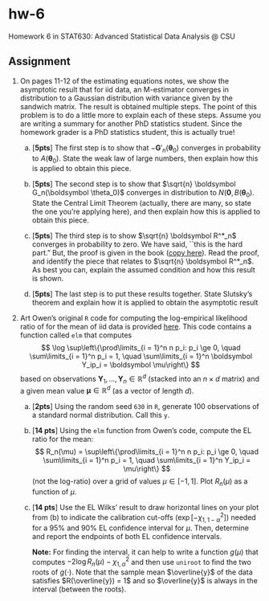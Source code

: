 # hw-6

Homework 6 in STAT630: Advanced Statistical Data Analysis @ CSU

## Assignment

1. On pages 11-12 of the estimating equations notes, we show the asymptotic result that for iid data, an M-estimator converges in distribution to a Gaussian distribution with variance given by the sandwich matrix. The result is obtained multiple steps. The point of this problem is to do a little more to explain each of these steps. Assume you are writing a summary for another PhD statistics student. Since the homework grader is a PhD statistics student, this is actually true!

    a) [**5pts**] The first step is to show that $-\boldsymbol G'_n(\boldsymbol \theta_0)$ converges in probability to $A(\boldsymbol \theta_0)$. State the weak law of large numbers, then explain how this is applied to obtain this piece.  
  
    a) [**5pts**] The second step is to show that $\sqrt{n} \boldsymbol G_n(\boldsymbol \theta_0)$ converges in distribution to $N(\boldsymbol 0, B(\boldsymbol \theta_0)$.  State the Central Limit Theorem (actually, there are many, so state the one you're applying here), and then explain how this is applied to obtain this piece.
  
    a) [**5pts**] The third step is to show $\sqrt{n} \boldsymbol R^*_n$ converges in probability to zero.  We have said, ``this is the hard part."  But, the proof is given in the book ([copy here](./m_estimator_proof.pdf)).  Read the proof, and identify the piece that relates to $\sqrt{n} \boldsymbol R^*_n$. As best you can, explain the assumed condition and how this result is shown.
  
    a) [**5pts**] The last step is to put these results together. State Slutsky's theorem and explain how it is applied to obtain the asymptotic result
  
1. Art Owen's original `R` code for computing the log-empirical likelihood ratio of for the mean of iid data is provided [here](./owen_el_mean.R). This code contains a function called `elm` that computes
$$
\log \sup\left\{\prod\limits_{i = 1}^n n p_i: p_i \ge 0, \quad \sum\limits_{i = 1}^n p_i = 1, \quad \sum\limits_{i = 1}^n \boldsymbol Y_ip_i = \boldsymbol \mu\right\}
$$
based on observations $\boldsymbol Y_1, \dots, \boldsymbol Y_n \in \mathbb{R}^d$ (stacked into an $n \times d$ matrix) and a given mean value $\boldsymbol \mu \in \mathbb{R}^d$ (as a vector of length $d$).

    a) [**2pts**] Using the random seed `630` in `R`, generate $100$ observations of a standard normal distribution. Call this `y`.
    
    a) [**14 pts**] Using the `elm` function from Owen's code, compute the EL ratio for the mean:
        $$
        R_n(\mu) = \sup\left\{\prod\limits_{i = 1}^n n p_i: p_i \ge 0, \quad \sum\limits_{i = 1}^n p_i = 1, \quad \sum\limits_{i = 1}^n Y_ip_i = \mu\right\}
        $$
        (not the log-ratio) over a grid of values $\mu \in [-1, 1]$. Plot $R_n(\mu)$ as a function of $\mu$.
    
    a) [**14 pts**] Use the EL Wilks' result to draw horizontal lines on your plot from (b) to indicate the calibration cut-offs ($\exp[-\chi^2_{1, 1 - \alpha}]$) needed for a 95% and 90% EL confidence interval for $\mu$. Then, determine and report the endpoints of both EL confidence intervals.
    
        **Note:** For finding the interval, it can help to write a function $g(\mu)$ that computes $-2\log R_n(\mu) - \chi^2_{1,\alpha}$ and then use `uniroot` to find the two roots of $g(\cdot)$. Note that the sample mean $\overline{y}$ of the data satisfies $R(\overline{y}) = 1$ and so $\overline{y}$ is always in the interval (between the roots).
    
  